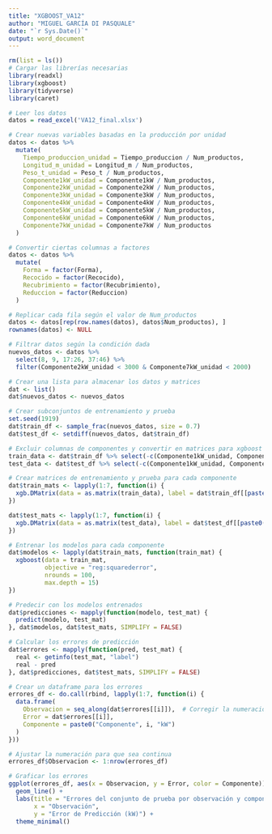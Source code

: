 ---
title: "XGBOOST_VA12"
author: "MIGUEL GARCÍA DI PASQUALE"
date: "`r Sys.Date()`"
output: word_document
---

```{r}
rm(list = ls())
# Cargar las librerías necesarias
library(readxl)
library(xgboost)
library(tidyverse)
library(caret)

# Leer los datos
datos = read_excel('VA12_final.xlsx')

# Crear nuevas variables basadas en la producción por unidad
datos <- datos %>%
  mutate(
    Tiempo_produccion_unidad = Tiempo_produccion / Num_productos,
    Longitud_m_unidad = Longitud_m / Num_productos,
    Peso_t_unidad = Peso_t / Num_productos,
    Componente1kW_unidad = Componente1kW / Num_productos,
    Componente2kW_unidad = Componente2kW / Num_productos,
    Componente3kW_unidad = Componente3kW / Num_productos,
    Componente4kW_unidad = Componente4kW / Num_productos,
    Componente5kW_unidad = Componente5kW / Num_productos,
    Componente6kW_unidad = Componente6kW / Num_productos,
    Componente7kW_unidad = Componente7kW / Num_productos
  )

# Convertir ciertas columnas a factores
datos <- datos %>%
  mutate(
    Forma = factor(Forma),
    Recocido = factor(Recocido),
    Recubrimiento = factor(Recubrimiento),
    Reduccion = factor(Reduccion)
  )

# Replicar cada fila según el valor de Num_productos
datos <- datos[rep(row.names(datos), datos$Num_productos), ]
rownames(datos) <- NULL

# Filtrar datos según la condición dada
nuevos_datos <- datos %>%
  select(8, 9, 17:26, 37:46) %>%
  filter(Componente2kW_unidad < 3000 & Componente7kW_unidad < 2000)

# Crear una lista para almacenar los datos y matrices
dat <- list()
dat$nuevos_datos <- nuevos_datos

# Crear subconjuntos de entrenamiento y prueba
set.seed(1919)
dat$train_df <- sample_frac(nuevos_datos, size = 0.7)
dat$test_df <- setdiff(nuevos_datos, dat$train_df)

# Excluir columnas de componentes y convertir en matrices para xgboost
train_data <- dat$train_df %>% select(-c(Componente1kW_unidad, Componente2kW_unidad, Componente3kW_unidad, Componente4kW_unidad, Componente5kW_unidad, Componente6kW_unidad, Componente7kW_unidad))
test_data <- dat$test_df %>% select(-c(Componente1kW_unidad, Componente2kW_unidad, Componente3kW_unidad, Componente4kW_unidad, Componente5kW_unidad, Componente6kW_unidad, Componente7kW_unidad))

# Crear matrices de entrenamiento y prueba para cada componente
dat$train_mats <- lapply(1:7, function(i) {
  xgb.DMatrix(data = as.matrix(train_data), label = dat$train_df[[paste0("Componente", i, "kW_unidad")]])
})

dat$test_mats <- lapply(1:7, function(i) {
  xgb.DMatrix(data = as.matrix(test_data), label = dat$test_df[[paste0("Componente", i, "kW_unidad")]])
})

# Entrenar los modelos para cada componente
dat$modelos <- lapply(dat$train_mats, function(train_mat) {
  xgboost(data = train_mat, 
          objective = "reg:squarederror", 
          nrounds = 100, 
          max.depth = 15)
})

# Predecir con los modelos entrenados
dat$predicciones <- mapply(function(modelo, test_mat) {
  predict(modelo, test_mat)
}, dat$modelos, dat$test_mats, SIMPLIFY = FALSE)

# Calcular los errores de predicción
dat$errores <- mapply(function(pred, test_mat) {
  real <- getinfo(test_mat, "label")
  real - pred
}, dat$predicciones, dat$test_mats, SIMPLIFY = FALSE)

# Crear un dataframe para los errores
errores_df <- do.call(rbind, lapply(1:7, function(i) {
  data.frame(
    Observacion = seq_along(dat$errores[[i]]),  # Corregir la numeración continua
    Error = dat$errores[[i]],
    Componente = paste0("Componente", i, "kW")
  )
}))

# Ajustar la numeración para que sea continua
errores_df$Observacion <- 1:nrow(errores_df)

# Graficar los errores
ggplot(errores_df, aes(x = Observacion, y = Error, color = Componente)) +
  geom_line() +
  labs(title = "Errores del conjunto de prueba por observación y componente",
       x = "Observación",
       y = "Error de Predicción (kW)") +
  theme_minimal()


```